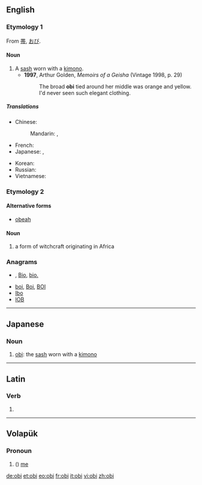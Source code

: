 ==English==
{{wikipedia|Obi (sash)}}

===Etymology 1===
From {{etyl|ja}} [[帯]], [[おび]].

====Noun====
{{en-noun|obi}}

# A [[sash]] worn with a [[kimono]].
#* '''1997''', Arthur Golden, ''Memoirs of a Geisha'' (Vintage 1998, p. 29)
#*: The broad '''obi''' tied around her middle was orange and yellow.  I'd never seen such elegant clothing.

=====Translations=====
{{trans-top|a kimono sash}}
* Chinese:
*: Mandarin: {{t|cmn|寬腰帶|sc=Hani}}, {{t|cmn|宽腰带|tr=kuān yāodài|sc=Hani}} {{qualifier|no exact term exists}}
* French: {{t+|fr|obi|m}}
* Japanese: {{t+|ja|帯|tr=おび, obi}}, {{t-|ja|おび|tr=obi}}
{{trans-mid}}
* Korean: {{t|ko|오비|tr=obi|sc=Hang}}
* Russian: {{t+|ru|оби|m|tr=óbi}} {{indeclinable}}
* Vietnamese: {{t|vi|dải lưng thêu|xs=Vietnamese}}
{{trans-bottom}}

===Etymology 2===

====Alternative forms====
* [[obeah]]

====Noun====
{{en-noun}}

# a form of witchcraft originating in Africa

===Anagrams===
* {{alphagram|[[bio#English|bio]]}} , [[Bio#English|Bio]], [[bio.#English|bio.]]
* [[boi#English|boi]], [[Boi#English|Boi]], [[BOI#English|BOI]]
* [[Ibo#English|Ibo]]
* [[IOB#English|IOB]]

----

==Japanese==

===Noun===
{{ja-noun|r|hira=おび|kanji=帯}}

# [[obi]]: the [[sash]] worn with a [[kimono]]

----

==Latin==

===Verb===
{{la-verb-form|obī}}

# {{conjugation of|[[obeo#Latin|obeō]]||2|s|act|imp}}

----

==Volapük==

===Pronoun===
{{infl|vo|pronoun form}}

# ({{inflection of|ob||acc|s|lang=vo}}) [[me]]

[[de:obi]]
[[et:obi]]
[[eo:obi]]
[[fr:obi]]
[[it:obi]]
[[vi:obi]]
[[zh:obi]]